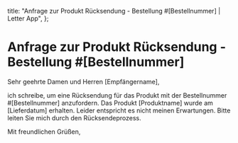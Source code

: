   title: "Anfrage zur Produkt Rücksendung - Bestellung #[Bestellnummer] | Letter App",
};

# Anfrage zur Produkt Rücksendung - Bestellung #[Bestellnummer]

Sehr geehrte Damen und Herren [Empfängername],

ich schreibe, um eine Rücksendung für das Produkt mit der Bestellnummer #[Bestellnummer] anzufordern. Das Produkt [Produktname] wurde am [Lieferdatum] erhalten. Leider entspricht es nicht meinen Erwartungen. Bitte leiten Sie mich durch den Rücksendeprozess.

Mit freundlichen Grüßen,
